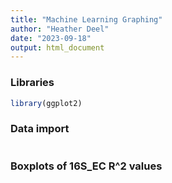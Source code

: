 ```yaml
---
title: "Machine Learning Graphing"
author: "Heather Deel"
date: "2023-09-18"
output: html_document
---
```


### Libraries
```r
library(ggplot2)
```

### Data import
```r

```

### Boxplots of 16S_EC R^2 values
```r

```


